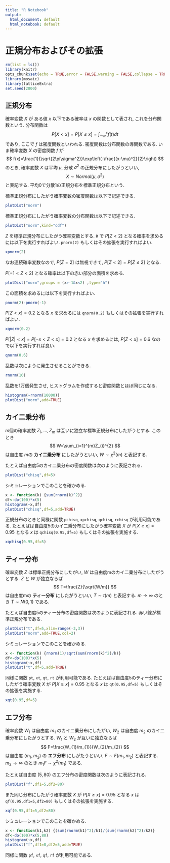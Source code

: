 ```yaml
---
title: "R Notebook"
output:
  html_document: default
  html_notebook: default
---
```

# 正規分布およびその拡張
```r
rm(list = ls())
library(knitr)
opts_chunk$set(echo = TRUE,error = FALSE,warning = FALSE,collapse = TRUE,cache = TRUE,cache.extra = rand_seed, autodep = TRUE)
library(mosaic)
library(latticeExtra)
set.seed(2000)
``` 
## 正規分布
確率変数 $X$ が ある値 $x$ 以下である確率は $x$ の関数として表され, これを分布関数という. 分布関数は
$$
P[X<x]=P[X\leq x]=\int^x_{-\infty}f(t)dt
$$
であり, ここで $f$ は密度関数といわれる. 密度関数は分布関数の導関数である.
いま確率変数 $X$ の密度関数 $f$ が
$$
f(x)=\frac{1}{\sqrt{2\pi\sigma^2}}\exp\left(-\frac{(x-\mu)^2}{2}\right)
$$
のとき, 確率変数 $X$ は平均 $\mu$, 分散 $\sigma^2$ の正規分布にしたがうといい,
$$
X\sim Normal(\mu,\sigma^2)
$$
と表記する.
平均0で分散1の正規分布を標準正規分布という.

標準正規分布にしたがう確率変数の密度関数は以下で記述できる.
```r
plotDist("norm")
```


標準正規分布にしたがう確率変数の分布関数は以下で記述できる.
```r
plotDist("norm",kind="cdf")
```

$Z$ を標準正規分布にしたがう確率変数とする. `R` で $P[Z<2]$ となる確率を求めるには以下を実行すればよい. `pnorm(2)` もしくはその拡張を実行すればよい.
```r
xpnorm(2)
```
なお連続確率変数なので, $P[Z=2]$ は無視できて, $P[Z<2]=P[Z\leq 2]$ となる.

$P[-1<Z<2]$ となる確率は以下の赤い部分の面積を求める.
```r
plotDist("norm",groups = (x>-1&x<2) ,type="h")
```

この面積を求めるには以下を実行すればよい.
```r
pnorm(2)-pnorm(-1)
```

$P[Z<x]=0.2$ となる $x$ を求めるには `qnorm(0.2)` もしくはその拡張を実行すればよい.
```r
xqnorm(0.2)
```


$P[|Z|<x]=P[-x<Z<x]=0.2$ となる $x$ を求めるには, $P[Z<x]=0.6$ なので以下を実行すれば良い.
```r
qnorm(0.6)
```

乱数は次にように発生させることができる.
```r
rnorm(10)
```

乱数を1万個発生させ, ヒストグラムを作成すると密度関数とほぼ同じになる.
```r
histogram(~rnorm(10000))
plotDist("norm",add=TRUE)
```


## カイ二乗分布
$m$個の確率変数 $Z_{1},\ldots,Z_{m}$ は互いに独立な標準正規分布にしたがうとする. 
このとき 
$$
W=\sum_{i=1}^{m}Z_{i}^{2}
$$
は自由度 $m$の **カイ二乗分布** にしたがうといい, $W\sim\chi^{2}(m)$ と表記する. 

たとえば自由度5のカイ二乗分布の密度関数は次のように表記される.
```r
plotDist("chisq",df=5)
```

シミュレーションでこのことを確かめる.
```r
x <- function(k) {sum(rnorm(k)^2)}
df<-do(100)*x(5)
histogram(~x,df)
plotDist("chisq",df=5,add=TRUE)
```

正規分布のときと同様に関数 `pchisq`, `xpchisq`, `qchisq`, `rchisq` が利用可能である.
たとえばば自由度5のカイ二乗分布にしたがう確率変数 $X$ が $P[X\geq x] =0.95$ となる $x$ は
`qchisq(0.95,df=5)` もしくはその拡張を実施する.
```r
xqchisq(0.95,df=5)
```


## ティー分布
確率変数 $Z$ は標準正規分布にしたがい, $W$ は自由度mのカイ二乗分布にしたがうとする. $Z$ と $W$ が独立ならば 
$$
T=\frac{Z}{\sqrt{W/m}}
$$ 
は自由度mの **ティー分布** にしたがうといい, $T\sim t(m)$ と表記する. $m\to\infty$ のとき $T\sim N(0,1)$ である.

たとえば自由度5のティー分布の密度関数は次のように表記される. 赤い線が標準正規分布である.
```r
plotDist("t",df=5,xlim=range(-3,3))
plotDist("norm",add=TRUE,col=2)
```

シミュレーションでこのことを確かめる.
```r
x <- function(k) {rnorm(1)/sqrt(sum(rnorm(k)^2)/k)}
df<-do(100)*x(5)
histogram(~x,df)
plotDist("t",df=5,add=TRUE)
```

同様に関数 `pt`, `xt`, `qt`, `rt` が利用可能である.
たとえばば自由度5のティー分布にしたがう確率変数 $X$ が $P[X\geq x] =0.95$ となる $x$ は
`qt(0.95,df=5)` もしくはその拡張を実施する.
```r
xqt(0.95,df=5)
```

## エフ分布
確率変数 $W_{1}$ は自由度 $m_{1}$ のカイ二乗分布にしたがい, $W_{2}$ は自由度 $m_{2}$ のカイ二乗分布にしたがうとする. 
$W_{1}$ と $W_{2}$ が互いに独立ならば 
$$
F=\frac{W_{1}/m_{1}}{W_{2}/m_{2}}
$$
は自由度 $(m_{1}, m_{2})$ の **エフ分布** にしがたうといい, $F\sim F(m_{1},m_{2})$ と表記する. 
$m_{2}\to\infty$ のとき $m_{1}F\sim\chi^{2}(m_{1})$ である.

たとえば自由度 $(5, 80)$ のエフ分布の密度関数は次のように表記される.
```r
plotDist("f",df1=5,df2=80)
```

また同じ分布にしたがう確率変数 $X$ が $P[X\geq x] =0.95$ となる $x$ は
`qf(0.95,df1=5,df2=80)` もしくはその拡張を実施する.
```r
xqf(0.95,df1=5,df2=80)
```


シミュレーションでこのことを確かめる.
```r
x <- function(k1,k2) {(sum(rnorm(k1)^2)/k1)/(sum(rnorm(k2)^2)/k2)}
df<-do(100)*x(5,80)
histogram(~x,df)
plotDist("f",df1=8,df2=5,add=TRUE)
```

同様に関数 `pf`, `xf`, `qf`, `rf` が利用可能である.